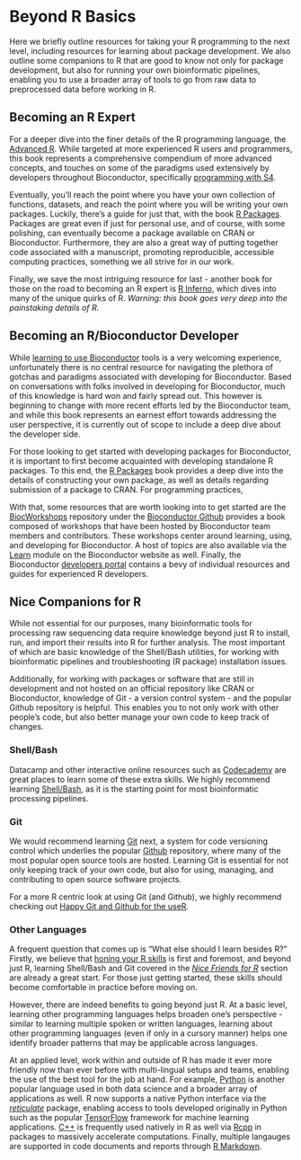 # Beyond R Basics

Here we briefly outline resources for taking your R programming to the next level, including resources for learning about package development. We also outline some companions to R that are good to know not only for package development, but also for running your own bioinformatic pipelines, enabling you to use a broader array of tools to go from raw data to preprocessed data before working in R.


## Becoming an R Expert {#becoming-an-r-expert}

For a deeper dive into the finer details of the R programming language, the [Advanced R](https://adv-r.hadley.nz/). While targeted at more experienced R users and programmers, this book represents a comprehensive compendium of more advanced concepts, and touches on some of the paradigms used extensively by developers throughout Bioconductor, specifically [programming with S4](https://adv-r.hadley.nz/s4.html). 

Eventually, you'll reach the point where you have your own collection of functions, datasets, and reach the point where you will be writing your own packages. Luckily, there's a guide for just that, with the book [R Packages](http://r-pkgs.had.co.nz/). Packages are great even if just for personal use, and of course, with some polishing, can eventually become a package available on CRAN or Bioconductor. Furthermore, they are also a great way of putting together code associated with a manuscript, promoting reproducible, accessible computing practices, something we all strive for in our work.

Finally, we save the most intriguing resource for last - another book for those on the road to becoming an R expert is [R Inferno](https://www.burns-stat.com/pages/Tutor/R_inferno.pdf), which dives into many of the unique quirks of R. _Warning: this book goes *very* deep into the painstaking details of R._


## Becoming an R/Bioconductor Developer {#becoming-a-bioconductor-developer}

While [learning to use Bioconductor](#bioconductor-documentation) tools is a very welcoming experience, unfortunately there is no central resource for navigating the plethora of gotchas and paradigms associated with developing for Bioconductor. Based on conversations with folks involved in developing for Bioconductor, much of this knowledge is hard won and fairly spread out. This however is beginning to change with more recent efforts led by the Bioconductor team, and while this book represents an earnest effort towards addressing the user perspective, it is currently out of scope to include a deep dive about the developer side.

For those looking to get started with developing packages for Bioconductor, it is important to first become acquainted with developing standalone R packages. To this end, the [R Packages](https://r-pkgs.org/) book provides a deep dive into the details of constructing your own package, as well as details regarding submission of a package to CRAN. For programming practices, 

With that, some resources that are worth looking into to get started are the [BiocWorkshops](https://github.com/Bioconductor/BiocWorkshops) repository under the [Bioconductor Github](https://github.com/Bioconductor/) provides a book composed of workshops that have been hosted by Bioconductor team members and contributors. These workshops center around learning, using, and developing for Bioconductor. A host of topics are also available via the [Learn](http://bioconductor.org/help/course-materials/) module on the Bioconductor website as well. Finally, the Bioconductor [developers portal](https://www.bioconductor.org/developers/) contains a bevy of individual resources and guides for experienced R developers. 


## Nice Companions for R {#nice-companions-for-r}

While not essential for our purposes, many bioinformatic tools for processing raw sequencing data require knowledge beyond just R to install, run, and import their results into R for further analysis. The most important of which are basic knowledge of the Shell/Bash utilities, for working with bioinformatic pipelines and troubleshooting (R package) installation issues. 

Additionally, for working with packages or software that are still in development and not hosted on an official repository like CRAN or Bioconductor, knowledge of Git - a version control system - and the popular Github repository is helpful. This enables you to not only work with other people's code, but also better manage your own code to keep track of changes.

### Shell/Bash 

Datacamp and other interactive online resources such as [Codecademy](https://www.codecademy.com/catalog/subject/all) are great places to learn some of these extra skills. We highly recommend learning [Shell/Bash](https://www.datacamp.com/courses/tech:shell), as it is the starting point for most bioinformatic processing pipelines. 

### Git 

We would recommend learning [Git](https://www.datacamp.com/courses/tech:git) next, a system for code versioning control which underlies the popular [Github](https://Github.com) repository, where many of the most popular open source tools are hosted. Learning Git is essential for not only keeping track of your own code, but also for using, managing, and contributing to open source software projects. 

For a more R centric look at using Git (and Github), we highly recommend checking out [Happy Git and Github for the useR](https://happygitwithr.com/).

### Other Languages

A frequent question that comes up is "What else should I learn besides R?" Firstly, we believe that [honing your R skills](#getting-started-with-r) is first and foremost, and beyond just R, learning Shell/Bash and Git covered in the [_Nice Friends for R_](#nice-friends-for-r) section are already a great start. For those just getting started, these skills should become comfortable in practice before moving on.

However, there are indeed benefits to going beyond just R. At a basic level, learning other programming languages helps broaden one's perspective - similar to learning multiple spoken or written languages, learning about other programming languages (even if only in a cursory manner) helps one identify broader patterns that may be applicable across languages. 

At an applied level, work within and outside of R has made it ever more friendly now than ever before with multi-lingual setups and teams, enabling the use of the best tool for the job at hand. For example, [Python](https://www.python.org/) is another popular language used in both data science and a broader array of applications as well. R now supports a native Python interface via the [_reticulate_](https://github.com/rstudio/reticulate) package, enabling access to tools developed originally in Python such as the popular [TensorFlow](https://tensorflow.rstudio.com/) framework for machine learning applications. [C++](http://www.cplusplus.com/) is frequently used natively in R as well via [Rcpp](http://www.rcpp.org/) in packages to massively accelerate computations. Finally, multiple langauges are supported in code documents and reports through [R Markdown](https://rmarkdown.rstudio.com/lesson-5.html).
